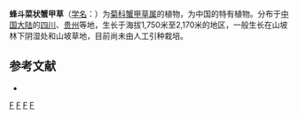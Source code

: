 {{Speciesbox 
| genus = Parasenecio
| species = petasitoides
| authority = (Levl.) [[陈艺林|Y. L. Chen]]
}}

'''蜂斗菜状蟹甲草'''（[[学名|学名]]：{{lang|la|''Parasenecio petasitoides''}}）为[[菊科|菊科]][[蟹甲草属|蟹甲草属]]的植物，为中国的特有植物。分布于[[中国大陆|中国大陆]]的[[四川|四川]]、[[贵州|贵州]]等地，生长于海拔1,750米至2,170米的地区，一般生长在山坡林下阴湿处和山坡草地，目前尚未由人工引种栽培。

== 参考文献 ==
<div class="references-small">
* {{cite web| url =http://www.bioinfo.cn/db05/KmzwSpecies.php?action=view&id=4632| title =蜂斗菜状蟹甲草| work =《中国高等植物数据库全库》| publisher =中国科学院微生物研究所| author =昆明植物研究所| accessdate =2009-02-25| deadurl =yes| archiveurl =https://web.archive.org/web/20160305051212/http://www.bioinfo.cn/db05/KmzwSpecies.php?action=view&id=4632| archivedate =2016-03-05| df =}}
</div>
{{Taxonbar|from=Q15231365}}

[[Category:蟹甲草属|F]]
[[Category:中國特有植物|F]]
[[Category:四川植物|F]]
[[Category:贵州植物|F]]